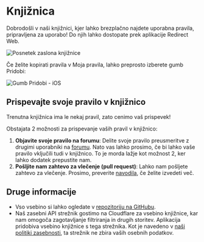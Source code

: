 # Knjižnica

Dobrodošli v naši knjižnici, kjer lahko brezplačno najdete uporabna pravila, pripravljena za uporabo! Do njih lahko dostopate prek aplikacije Redirect Web.

![Posnetek zaslona knjižnice](/img/library-screenshot.webp)

Če želite kopirati pravila v Moja pravila, lahko preprosto izberete gumb Pridobi:

![Gumb Pridobi - iOS](/img/library-get-button-ios.gif)

## Prispevajte svoje pravilo v knjižnico

Trenutna knjižnica ima le nekaj pravil, zato cenimo vaš prispevek!

Obstajata 2 možnosti za prispevanje vaših pravil v knjižnico:

1. **Objavite svoje pravilo na forumu**: Delite svoje pravilo preusmeritve z drugimi uporabniki na [forumu](https://github.com/mshibanami/redirect-web/discussions/categories/redirect-rules). Nato vas lahko prosimo, če bi lahko vaše pravilo vključili tudi v knjižnico. To je morda lažje kot možnost 2, ker lahko dodatek prepustite nam.
2. **Pošljite nam zahtevo za vlečenje (pull request)**: Lahko nam pošljete zahtevo za vlečenje. Prosimo, preverite [navodila](https://github.com/mshibanami/redirect-web/tree/main/library), če želite izvedeti več.

## Druge informacije

- Vso vsebino si lahko ogledate v [repozitoriju na GitHubu](https://github.com/mshibanami/redirect-web/tree/main/library).
- Naš zasebni API strežnik gostimo na Cloudflare za vsebino knjižnice, kar nam omogoča zagotavljanje filtriranja in drugih storitev. Aplikacija pridobiva vsebino knjižnice s tega strežnika. Kot je navedeno v [naši politiki zasebnosti](privacy-policy.mdx), ta strežnik ne zbira vaših osebnih podatkov.